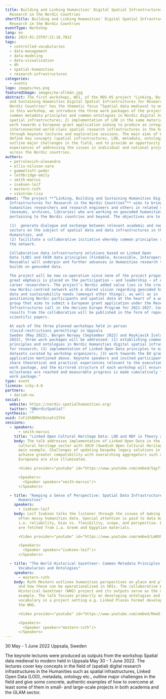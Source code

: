 ```yaml
---
title: Building and Linking Humanities' Digital Spatial Infrastructures for
  Research in the Nordic Countries
shortTitle: Building and Linking Humanities' Digital Spatial Infrastructures for
  Research in the Nordic Countries
eventType: Workshop
lang: en
date: 2023-01-23T07:21:18.701Z
tags:
  - controlled-vocabularies
  - data-management
  - data-modeling
  - data-visualisation
  - dh
  - spatial-humanities
  - research-infrastructures
categories:
  - events
logo: images/nos.png
featuredImage: images/nw-allmän.jpg
abstract: The first workshops, WS1, of the NOS-HS project "Linking, Building,
  and Sustaining Humanities Digital Spatial Infrastructures for Research in the
  Nordic Countries" has the thematic focus “Spatial data medieval to modern” and
  in this workshop, we introduce the three work packages of the project, 1)
  common metadata principles and common ontologies in Nordic digital humanities
  spatial infrastructures; 2) implementation of LOD in the same material, and 3)
  work towards a European grant application aiming to produce an integrated and
  interconnected world-class spatial research infrastructures in the humanities,
  through keynote lectures and explorative sessions. The main aims of WS1 are to
  define key concepts (spatial infrastructures, LOD, metadata, ontology),
  outline major challenges in the field, and to provide an opportunity to share
  experiences of addressing the issues in individual and national projects
  across the Nordic countries.
authors:
  - petrulevich-alexandra
  - ellis-nilsson-sara
  - gammeltoft-peder
  - lethbridge-emily
  - smith-marcus
  - isaksen-leif
  - mostern-ruth
  - vikström-lisa
about: "The project **“Linking, Building and Sustaining Humanities Digital Spatial
  Infrastructures for Research in the Nordic Countries“** aims to bring together
  humanities researchers and research engineers and others in related sectors
  (museums, archives, libraries) who are working on geocoded humanities data
  pertaining to the Nordic countries and beyond. The objectives are to :

  (1)  generate dialogue and exchange between relevant academic and non-academic
  sectors on the subject of spatial data and data infrastructures in the
  Humanities, and
  (2) facilitate a collaborative initiative whereby common principles regarding ontologies and metadata will be mapped out by members of
  the network.

  Collaborative data infrastructure solutions based on Linked Open
  Data (LOD) and FAIR data principles (Findable, Accessible, Interoperable,
  Reusable) will underpin and further advances in Humanities research that
  builds on geocoded data.

  The project will be new co-operation since none of the project proposers have collaborated formally together previously, and
  great emphasis is placed on the participation – and leadership – of early
  career researchers. The project‘s Nordic added value lies in the creation of a
  new Nordic-centred network with a shared vision regarding geocoded humanities
  data and sustainability needs (amongst other things), as well as in
  positioning Nordic participants and spatial data at the heart of a working
  group that aims to submit a European grant application under the Research
  Infrastructures call in the Horizon Europe Program for 2021-2027. Concrete
  results from the collaboration will be published in the form of reports and
  scientific papers.

  At each of the three planned workshops held in person
  (Covid-restrictions permitting) in Uppsala
  Sweden (May 2022), Bergen Norway (September 2022) and Reykjavík Iceland (May
  2023), three work packages will be addressed: (1) establishing common metadata
  principles and ontologies in Nordic Humanities digital spatial infrastructure
  for research; (2) implementation of Linked Open Data principles to existing
  datasets curated by workshop organizers; (3) work towards the EU grant
  application mentioned above. Keynote speakers and invited participants will
  share theoretical and practical experiences relevant to the execution of each
  work package, and the mirrored structure of each workshop will ensure that
  milestones are reached and measurable progress is made cumulatively for each
  work package."
type: event
licence: ccby-4.0
partners:
  - dariah-eu
social:
  website: https://nordic-spatialhumanities.org/
  twitter: "@NordicSpatial"
synthesis: ""
uuid: CvFz2h8DMeC0cnaFzIY54
sessions:
  - speakers:
      - smith-marcus
    title: "Linked Open Cultural Heritage Data: LOD and RDF in Theory and Practice"
    body: T﻿he talk addresses implementation of Linked Open Data in the Swedish
      cultural heritage sector with SOCH (Swedish Open Cultural Heritage) as its
      main example. Challenges of updating bespoke legacy solutions in order to
      achieve greater compatibility with overarching aggregators such as
      Europeana are also illuminated.

      <Video provider="youtube" id="https://www.youtube.com/embed/Sqyff632Y2M" caption="Presentation by Marcus Smith" />

      <Speakers>
        <Speaker speaker="smith-marcus"/>
      </Speakers>

  - title: "Keeping a Sense of Perspective: Spatial Data Infrastructures and the
      Humanities"
    speakers:
      - isaksen-leif
    body: Leif Isaksen talks the listener through the issues of making SDIs out of
      often messy humanities data. Special attention is paid to data management,
      i.e. reliability, bias vs. flexibility, scope, and perspective. Examples
      are fetched from i.a. Greek and Egyptian materials.

      <Video provider="youtube" id="https://www.youtube.com/embed/LmNVQwaxfNc" caption="Presentation by Leif Isaksen" />

      <Speakers>
        <Speaker speaker="isaksen-leif"/>
      </Speakers>

  - title: "The World Historical Gazetteer: Common Metadata Principles and Common
      Vocabularies and Ontologies"
    speakers:
      - mostern-ruth
    body: Ruth Mostern outlines humanities perspectives on place and place-making
      and how these can be operationalised in SRIs. The collaborative World
      Historical Gazetteer (WHG) project and its outputs serve as the main
      example. The talk focuses primarily on developing ontologies and
      vocabulary in a project setting e.g. Linked Places Format developed for
      the WHG.

      <Video provider="youtube" id="https://www.youtube.com/embed/RmoO-aJjDKw" caption="Presentation by Ruth Mostern" />

      <Speakers>
        <Speaker speaker="mostern-ruth"/>
      </Speakers>
---
```

30 May - 1 June 2022
Uppsala, Sweden

The keynote lectures were produced as outputs from the workshop Spatial data medieval to modern held in Uppsala May 30 - 1 June 2022. The lectures cover key concepts in the field of (spatial) digital research infrastructures in the Humanities such as spatial infrastructures, Linked Open Data (LOD), metadata, ontology etc., outline major challenges in the field and give some concrete, authentic examples of how to overcome at least some of them in small- and large-scale projects in both academia and the GLAM sector.
